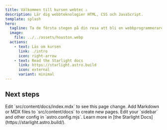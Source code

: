 ```yaml
---
title: Välkommen till kursen webtec ⚠️
description: Lär dig webbteknologier HTML, CSS och JavaScript.
template: splash
hero:
  tagline: Ta de första stegen på din resa att bli en webbprogrammerare genom att förkovra dig i webbteknologier och bygg din första webbplats med HTML, CSS och JavaScript!
  image:
    file: ../../assets/houston.webp
  actions:
    - text: Läs om kursen
      link: ./intro
      icon: right-arrow
    - text: Read the Starlight docs
      link: https://starlight.astro.build
      icon: external
      variant: minimal
---
```



## Next steps

<CardGrid stagger>
	<Card title="Update content" icon="pencil">
		Edit `src/content/docs/index.mdx` to see this page change.
	</Card>
	<Card title="Add new content" icon="add-document">
		Add Markdown or MDX files to `src/content/docs` to create new pages.
	</Card>
	<Card title="Configure your site" icon="setting">
		Edit your `sidebar` and other config in `astro.config.mjs`.
	</Card>
	<Card title="Read the docs" icon="open-book">
		Learn more in [the Starlight Docs](https://starlight.astro.build/).
	</Card>
</CardGrid>
